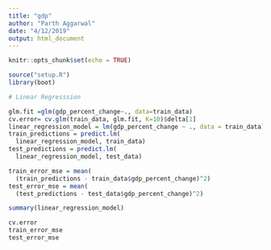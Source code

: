 ```yaml
---
title: "gdp"
author: "Parth Aggarwal"
date: "4/12/2019"
output: html_document
---
```

```r
knitr::opts_chunk$set(echo = TRUE)
```


```r
source("setup.R")
library(boot)

# Linear Regresssion

```

```r
glm.fit =glm(gdp_percent_change~., data=train_data)
cv.error= cv.glm(train_data, glm.fit, K=10)$delta[1]
linear_regression_model = lm(gdp_percent_change ~ ., data = train_data)
train_predictions = predict.lm(
  linear_regression_model, train_data)
test_predictions = predict.lm(
  linear_regression_model, test_data)

train_error_mse = mean(
  (train_predictions - train_data$gdp_percent_change)^2)
test_error_mse = mean(
  (test_predictions - test_data$gdp_percent_change)^2)
```

```r
summary(linear_regression_model)
```

```r
cv.error
train_error_mse
test_error_mse
```

